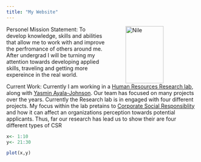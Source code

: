 ```yaml
---
title: "My Website"
---
```

<figure>
<img src ="DSC_0813.jpg" alt = "Nile" align = "right" hspace = "50" style = "width:100px; height:150px;">
</figure>

Personel Mission Statement:
    To develop knowledge, skills and abilities that allow me to work with and improve the perfromance of others around me.  After undergrad I will be turning my attention towards developing applied skills, traveling and getting more expereince in the real world.
    
Current Work:
    Currently I am working in a [Human Resources Research lab](https://iohrm.appstate.edu/HR-Science/team-members), along with [Yasmin Ayala-Johnson]().  Our team has focused on many projects over the years.  Currently the Research lab is in engaged with four different projects.  My focus within the lab pretains to [Corporate Social Responsiblity](http://journals.sagepub.com/doi/pdf/10.1177/000765030003900302) and how it can affect an organizations perception towards potential applicants.  Thus, far our research has lead us to show their are four different types of CSR   
```r
x<- 1:10
y<- 21:30

plot(x,y)
```